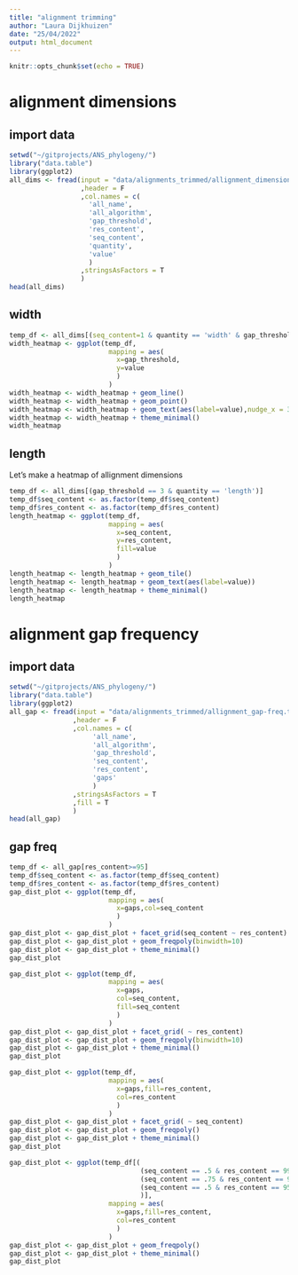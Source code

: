 ```yaml
---
title: "alignment trimming"
author: "Laura Dijkhuizen"
date: "25/04/2022"
output: html_document
---
```


```r
knitr::opts_chunk$set(echo = TRUE)
```

# alignment dimensions

## import data

```r
setwd("~/gitprojects/ANS_phylogeny/")
library("data.table")
library(ggplot2)
all_dims <- fread(input = "data/alignments_trimmed/allignment_dimensions.tab"
                  ,header = F
                  ,col.names = c(
                    'all_name',
                    'all_algorithm',
                    'gap_threshold',
                    'res_content',
                    'seq_content',
                    'quantity',
                    'value'
                    )
                  ,stringsAsFactors = T
                  )
head(all_dims)
```


## width
```r
temp_df <- all_dims[(seq_content=1 & quantity == 'width' & gap_threshold != 3)]
width_heatmap <- ggplot(temp_df,
                         mapping = aes(
                           x=gap_threshold,
                           y=value
                           )
                         )
width_heatmap <- width_heatmap + geom_line()
width_heatmap <- width_heatmap + geom_point()
width_heatmap <- width_heatmap + geom_text(aes(label=value),nudge_x = 3,nudge_y = 1)
width_heatmap <- width_heatmap + theme_minimal()
width_heatmap
```


## length
Let's make a heatmap of allignment dimensions
```r
temp_df <- all_dims[(gap_threshold == 3 & quantity == 'length')]
temp_df$seq_content <- as.factor(temp_df$seq_content)
temp_df$res_content <- as.factor(temp_df$res_content)
length_heatmap <- ggplot(temp_df,
                         mapping = aes(
                           x=seq_content,
                           y=res_content,
                           fill=value
                           )
                         )
length_heatmap <- length_heatmap + geom_tile()
length_heatmap <- length_heatmap + geom_text(aes(label=value))
length_heatmap <- length_heatmap + theme_minimal()
length_heatmap
```


# alignment gap frequency

## import data

```r
setwd("~/gitprojects/ANS_phylogeny/")
library("data.table")
library(ggplot2)
all_gap <- fread(input = "data/alignments_trimmed/allignment_gap-freq.tab"
                ,header = F
                ,col.names = c(
                     'all_name',
                     'all_algorithm',
                     'gap_threshold',
                     'seq_content',
                     'res_content',
                     'gaps'
                     )
                ,stringsAsFactors = T
                ,fill = T
                )
head(all_gap)
```

## gap freq

```r
temp_df <- all_gap[res_content>=95]
temp_df$seq_content <- as.factor(temp_df$seq_content)
temp_df$res_content <- as.factor(temp_df$res_content)
gap_dist_plot <- ggplot(temp_df,
                         mapping = aes(
                           x=gaps,col=seq_content
                           )
                         )
gap_dist_plot <- gap_dist_plot + facet_grid(seq_content ~ res_content)
gap_dist_plot <- gap_dist_plot + geom_freqpoly(binwidth=10)
gap_dist_plot <- gap_dist_plot + theme_minimal()
gap_dist_plot
```


```r
gap_dist_plot <- ggplot(temp_df,
                         mapping = aes(
                           x=gaps,
                           col=seq_content,
                           fill=seq_content
                           )
                         )
gap_dist_plot <- gap_dist_plot + facet_grid( ~ res_content)
gap_dist_plot <- gap_dist_plot + geom_freqpoly(binwidth=10)
gap_dist_plot <- gap_dist_plot + theme_minimal()
gap_dist_plot
```



```r
gap_dist_plot <- ggplot(temp_df,
                         mapping = aes(
                           x=gaps,fill=res_content,
                           col=res_content
                           )
                         )
gap_dist_plot <- gap_dist_plot + facet_grid( ~ seq_content)
gap_dist_plot <- gap_dist_plot + geom_freqpoly()
gap_dist_plot <- gap_dist_plot + theme_minimal()
gap_dist_plot
```



```r


gap_dist_plot <- ggplot(temp_df[(
                                 (seq_content == .5 & res_content == 99 ) | 
                                 (seq_content == .75 & res_content == 98 ) | 
                                 (seq_content == .5 & res_content == 95 )
                                 )],
                         mapping = aes(
                           x=gaps,fill=res_content,
                           col=res_content
                           )
                         )
gap_dist_plot <- gap_dist_plot + geom_freqpoly()
gap_dist_plot <- gap_dist_plot + theme_minimal()
gap_dist_plot
```
